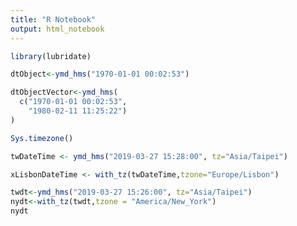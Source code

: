 ```yaml
---
title: "R Notebook"
output: html_notebook
---
```


```r
library(lubridate)
```

```r
dtObject<-ymd_hms("1970-01-01 00:02:53") 
```

```r
dtObjectVector<-ymd_hms(
  c("1970-01-01 00:02:53",
    "1980-02-11 11:25:22")
)
```

```r
Sys.timezone()
```

```r
twDateTime <- ymd_hms("2019-03-27 15:28:00", tz="Asia/Taipei")
```

```r
xLisbonDateTime <- with_tz(twDateTime,tzone="Europe/Lisbon")
```


```r
twdt<-ymd_hms("2019-03-27 15:26:00", tz="Asia/Taipei")
nydt<-with_tz(twdt,tzone = "America/New_York")
nydt
```
